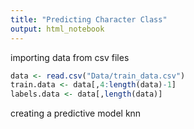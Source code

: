 ```yaml
---
title: "Predicting Character Class"
output: html_notebook
---
```


importing data from csv files
```r
data <- read.csv("Data/train_data.csv")
train.data <- data[,4:length(data)-1]
labels.data <- data[,length(data)]
```

creating a predictive model knn
```r

```


